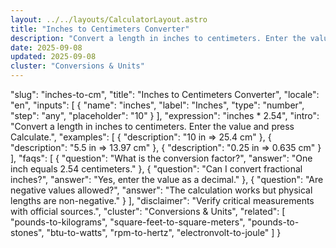 ```yaml
---
layout: ../../layouts/CalculatorLayout.astro
title: "Inches to Centimeters Converter"
description: "Convert a length in inches to centimeters. Enter the value and press Calculate."
date: 2025-09-08
updated: 2025-09-08
cluster: "Conversions & Units"
---
```


  "slug": "inches-to-cm",
  "title": "Inches to Centimeters Converter",
  "locale": "en",
  "inputs": [
    {
      "name": "inches",
      "label": "Inches",
      "type": "number",
      "step": "any",
      "placeholder": "10"
    }
  ],
  "expression": "inches * 2.54",
  "intro": "Convert a length in inches to centimeters. Enter the value and press Calculate.",
  "examples": [
    {
      "description": "10 in ⇒ 25.4 cm"
    },
    {
      "description": "5.5 in ⇒ 13.97 cm"
    },
    {
      "description": "0.25 in ⇒ 0.635 cm"
    }
  ],
  "faqs": [
    {
      "question": "What is the conversion factor?",
      "answer": "One inch equals 2.54 centimeters."
    },
    {
      "question": "Can I convert fractional inches?",
      "answer": "Yes, enter the value as a decimal."
    },
    {
      "question": "Are negative values allowed?",
      "answer": "The calculation works but physical lengths are non-negative."
    }
  ],
  "disclaimer": "Verify critical measurements with official sources.",
  "cluster": "Conversions & Units",
  "related": [
    "pounds-to-kilograms",
    "square-feet-to-square-meters",
    "pounds-to-stones",
    "btu-to-watts",
    "rpm-to-hertz",
    "electronvolt-to-joule"
  ]
}

<Calculator schema={schema} />
